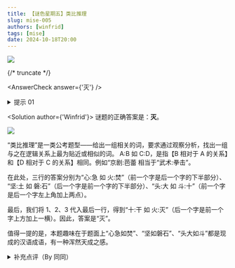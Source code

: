 ```yaml
---
title: 【谜色星期五】类比推理
slug: mise-005
authors: [winfrid]
tags: [mise]
date: 2024-10-18T20:00
---
```


![](./mise-005.assets/mise-005.png)

{/* truncate */}

<AnswerCheck answer={'灭'} />

<details>
    <summary>提示 01</summary>

    类比推理是一类常见题型。A:B 如 C:D，是指【B 相对于 A 的关系】和【D 相对于 C 的关系】相同。例如，“心:急 如 火:焚”。
</details>

<Solution author={'Winfrid'}>
谜题的正确答案是：**灭**。

![](./mise-005.assets/mise-005-sol.webp)

“类比推理”是一类公考题型——给出一组相关的词，要求通过观察分析，找出一组与之在逻辑关系上最为贴近或相似的词。
A:B 如 C:D，是指【B 相对于 A 的关系】和【D 相对于 C 的关系】相同。例如“京剧:芭蕾 相当于“武术:拳击”。

在此处，三行的答案分别为“心:急 如 火:焚”（前一个字是后一个字的下半部分）、
“坚:土 如 磐:石”（后一个字是前一个字的下半部分）、“头:大 如 斗:十”（前一个字是后一个字左上角加上两点）。

最后，我们将 1、2、3 代入最后一行，得到“十:干 如 火:灭”（后一个字是前一个字上方加上一横）。因此，答案是“灭”。

值得一提的是，本题趣味在于题面上“心急如焚”、“坚如磐石”、“头大如斗”都是现成的汉语成语，有一种浑然天成之感。
</Solution>

<details>
    <summary>补充点评（By 同同）</summary>

    这道题目最开始的版本是只有“头:大 如 斗:?”，答案是“十”。
    大家觉得例子太少，规律不容易确定，而且得出答案也有点太快了，所以后来多加了一点例子。
    最初的最后一行形式是“十:土 如 火:灭”，但是添加横线的位置不太对，所以最终采用了把土倒过来的形式。
    最终形式在规律上确实更为一致了。

    在这四行题目中，前面三行的规律都是在汉字的上方加一部分变成新汉字，或者在汉字的上方删去一部分变成新汉字。
    这样看，“十:土 如 火:?”的答案可以在“火”上面添加任何部件，使得“灾”“炎”等字也成为备选的答案。
    不过，由于“在上面添加一横”是更强的规律限制，“灭”应该当之无愧是最好的答案。
    根据解析的解释，每一行的规律也确实不一定非得要沿用到其他行上，只要主题一致、大致相符就可以。
    事实上，从后台反馈来看，“灭”也确实是更多人的第一反应。

    同样也有更强的规律限制的是“头:大 如 斗:十”。按出题人说法，这也是最初的“醋”。
    “头:大”和“斗:十”的变化是完全一致的，都是删去了左上角的两个点，所以巧合性比“心急如焚”和“坚如磐石”更高。
    不过，因为“头大如斗”并不是很常用的成语（甚至无法在字典里检索到），所以我感觉似乎差一点意思。
</details>
